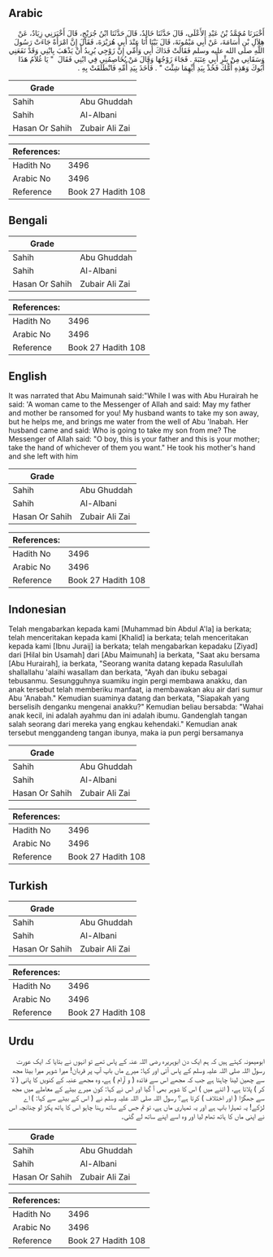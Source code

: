 ## Arabic


<div dir="rtl" lang="ar" style={{fontSize:'larger',backgroundColor:'#f8f9fa',padding:20}}>
أَخْبَرَنَا مُحَمَّدُ بْنُ عَبْدِ الأَعْلَى، قَالَ حَدَّثَنَا خَالِدٌ، قَالَ حَدَّثَنَا ابْنُ جُرَيْجٍ، قَالَ أَخْبَرَنِي زِيَادٌ، عَنْ هِلاَلِ بْنِ أُسَامَةَ، عَنْ أَبِي مَيْمُونَةَ، قَالَ بَيْنَا أَنَا عِنْدَ أَبِي هُرَيْرَةَ، فَقَالَ إِنَّ امْرَأَةً جَاءَتْ رَسُولَ اللَّهِ صلى الله عليه وسلم فَقَالَتْ فَدَاكَ أَبِي وَأُمِّي إِنَّ زَوْجِي يُرِيدُ أَنْ يَذْهَبَ بِابْنِي وَقَدْ نَفَعَنِي وَسَقَانِي مِنْ بِئْرِ أَبِي عِنَبَةَ ‏.‏ فَجَاءَ زَوْجُهَا وَقَالَ مَنْ يُخَاصِمُنِي فِي ابْنِي فَقَالَ ‏ "‏ يَا غُلاَمُ هَذَا أَبُوكَ وَهَذِهِ أُمُّكَ فَخُذْ بِيَدِ أَيِّهِمَا شِئْتَ ‏"‏ ‏.‏ فَأَخَذَ بِيَدِ أُمِّهِ فَانْطَلَقَتْ بِهِ ‏.‏
</div>
<div style={{backgroundColor:'#f8f9fa',padding:20, marginBottom: 10}}><table> <thead> <tr> <th>Grade</th> <th></th> </tr> </thead> <tbody> <tr><td>Sahih</td><td>Abu Ghuddah</td></tr><tr><td>Sahih</td><td>Al-Albani</td></tr><tr><td>Hasan Or Sahih</td><td>Zubair Ali Zai</td></tr></tbody></table><table> <thead> <tr> <th>References:</th> <th></th> </tr> </thead> <tbody><tr><td>Hadith No</td><td>3496</td></tr><tr><td>Arabic No</td><td>3496</td></tr><tr><td>Reference</td><td>Book 27 Hadith 108</td></tr></tbody></table></div>

## Bengali


<div dir="ltr" lang="bn" style={{fontSize:'larger',backgroundColor:'#f8f9fa',padding:20}}>

</div>
<div style={{backgroundColor:'#f8f9fa',padding:20, marginBottom: 10}}><table> <thead> <tr> <th>Grade</th> <th></th> </tr> </thead> <tbody> <tr><td>Sahih</td><td>Abu Ghuddah</td></tr><tr><td>Sahih</td><td>Al-Albani</td></tr><tr><td>Hasan Or Sahih</td><td>Zubair Ali Zai</td></tr></tbody></table><table> <thead> <tr> <th>References:</th> <th></th> </tr> </thead> <tbody><tr><td>Hadith No</td><td>3496</td></tr><tr><td>Arabic No</td><td>3496</td></tr><tr><td>Reference</td><td>Book 27 Hadith 108</td></tr></tbody></table></div>

## English


<div dir="ltr" lang="en" style={{fontSize:'larger',backgroundColor:'#f8f9fa',padding:20}}>
It was narrated that Abu Maimunah said:"While I was with Abu Hurairah he said: 'A woman came to the Messenger of Allah and said: May my father and mother be ransomed for you! My husband wants to take my son away, but he helps me, and brings me water from the well of Abu 'Inabah. Her husband came and said: Who is going to take my son from me? The Messenger of Allah said: "O boy, this is your father and this is your mother; take the hand of whichever of them you want." He took his mother's hand and she left with him
</div>
<div style={{backgroundColor:'#f8f9fa',padding:20, marginBottom: 10}}><table> <thead> <tr> <th>Grade</th> <th></th> </tr> </thead> <tbody> <tr><td>Sahih</td><td>Abu Ghuddah</td></tr><tr><td>Sahih</td><td>Al-Albani</td></tr><tr><td>Hasan Or Sahih</td><td>Zubair Ali Zai</td></tr></tbody></table><table> <thead> <tr> <th>References:</th> <th></th> </tr> </thead> <tbody><tr><td>Hadith No</td><td>3496</td></tr><tr><td>Arabic No</td><td>3496</td></tr><tr><td>Reference</td><td>Book 27 Hadith 108</td></tr></tbody></table></div>

## Indonesian


<div dir="ltr" lang="id" style={{fontSize:'larger',backgroundColor:'#f8f9fa',padding:20}}>
Telah mengabarkan kepada kami [Muhammad bin Abdul A'la] ia berkata; telah menceritakan kepada kami [Khalid] ia berkata; telah menceritakan kepada kami [Ibnu Juraij] ia berkata; telah mengabarkan kepadaku [Ziyad] dari [Hilal bin Usamah] dari [Abu Maimunah] ia berkata, "Saat aku bersama [Abu Hurairah], ia berkata, "Seorang wanita datang kepada Rasulullah shallallahu 'alaihi wasallam dan berkata, "Ayah dan ibuku sebagai tebusanmu. Sesungguhnya suamiku ingin pergi membawa anakku, dan anak tersebut telah memberiku manfaat, ia membawakan aku air dari sumur Abu 'Anabah." Kemudian suaminya datang dan berkata, "Siapakah yang berselisih denganku mengenai anakku?" Kemudian beliau bersabda: "Wahai anak kecil, ini adalah ayahmu dan ini adalah ibumu. Gandenglah tangan salah seorang dari mereka yang engkau kehendaki." Kemudian anak tersebut menggandeng tangan ibunya, maka ia pun pergi bersamanya
</div>
<div style={{backgroundColor:'#f8f9fa',padding:20, marginBottom: 10}}><table> <thead> <tr> <th>Grade</th> <th></th> </tr> </thead> <tbody> <tr><td>Sahih</td><td>Abu Ghuddah</td></tr><tr><td>Sahih</td><td>Al-Albani</td></tr><tr><td>Hasan Or Sahih</td><td>Zubair Ali Zai</td></tr></tbody></table><table> <thead> <tr> <th>References:</th> <th></th> </tr> </thead> <tbody><tr><td>Hadith No</td><td>3496</td></tr><tr><td>Arabic No</td><td>3496</td></tr><tr><td>Reference</td><td>Book 27 Hadith 108</td></tr></tbody></table></div>

## Turkish


<div dir="ltr" lang="tr" style={{fontSize:'larger',backgroundColor:'#f8f9fa',padding:20}}>

</div>
<div style={{backgroundColor:'#f8f9fa',padding:20, marginBottom: 10}}><table> <thead> <tr> <th>Grade</th> <th></th> </tr> </thead> <tbody> <tr><td>Sahih</td><td>Abu Ghuddah</td></tr><tr><td>Sahih</td><td>Al-Albani</td></tr><tr><td>Hasan Or Sahih</td><td>Zubair Ali Zai</td></tr></tbody></table><table> <thead> <tr> <th>References:</th> <th></th> </tr> </thead> <tbody><tr><td>Hadith No</td><td>3496</td></tr><tr><td>Arabic No</td><td>3496</td></tr><tr><td>Reference</td><td>Book 27 Hadith 108</td></tr></tbody></table></div>

## Urdu


<div dir="rtl" lang="ur" style={{fontSize:'larger',backgroundColor:'#f8f9fa',padding:20}}>
ابومیمونہ کہتے ہیں کہ ہم ایک دن ابوہریرہ رضی اللہ عنہ کے پاس تھے تو انہوں نے بتایا کہ ایک عورت رسول اللہ صلی اللہ علیہ وسلم کے پاس آئی اور کہا: میرے ماں باپ آپ پر قربان! میرا شوہر میرا بیٹا مجھ سے چھین لینا چاہتا ہے جب کہ مجھے اس سے فائدہ ( و آرام ) ہے، وہ مجھے عنبہ کے کنویں کا پانی ( لا کر ) پلاتا ہے، ( اتنے میں ) اس کا شوہر بھی آ گیا اور اس نے کہا: کون میرے بیٹے کے معاملے میں مجھ سے جھگڑا ( اور اختلاف ) کرتا ہے؟ رسول اللہ صلی اللہ علیہ وسلم نے ( اس کے بیٹے سے کہا: ) اے لڑکے! یہ تمہارا باپ ہے اور یہ تمہاری ماں ہے، تو تم جس کے ساتھ رہنا چاہو اس کا ہاتھ پکڑ لو چنانچہ اس نے اپنی ماں کا ہاتھ تھام لیا اور وہ اسے اپنے ساتھ لے گئی۔
</div>
<div style={{backgroundColor:'#f8f9fa',padding:20, marginBottom: 10}}><table> <thead> <tr> <th>Grade</th> <th></th> </tr> </thead> <tbody> <tr><td>Sahih</td><td>Abu Ghuddah</td></tr><tr><td>Sahih</td><td>Al-Albani</td></tr><tr><td>Hasan Or Sahih</td><td>Zubair Ali Zai</td></tr></tbody></table><table> <thead> <tr> <th>References:</th> <th></th> </tr> </thead> <tbody><tr><td>Hadith No</td><td>3496</td></tr><tr><td>Arabic No</td><td>3496</td></tr><tr><td>Reference</td><td>Book 27 Hadith 108</td></tr></tbody></table></div>